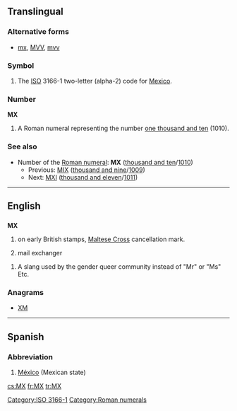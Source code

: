 ==Translingual==

===Alternative forms===
* [[mx]], [[MVV]], [[mvv]]

===Symbol===
{{head|mul|symbol}}
# The [[ISO]] 3166-1 two-letter (alpha-2) code for [[Mexico]].

===Number===
'''MX'''
# A Roman numeral representing the number [[one thousand and ten]] (1010).

===See also===
* Number of the [[Roman numeral]]: '''MX''' ([[thousand and ten]]/[[1010]])
** Previous: [[MIX]] ([[thousand and nine]]/[[1009]])
** Next: [[MXI]] ([[thousand and eleven]]/[[1011]])

[[Category:ISO 3166-1]]
[[Category:Roman numerals]]

----

==English==

==={{abbreviation}}===
'''MX'''

# {{philately}} on early British stamps, [[w:Maltese Cross#United Kingdom|Maltese Cross]] cancellation mark.
# {{Internet}} mail exchanger

# {{internet}} A slang used by the gender queer community instead of "Mr" or "Ms" Etc.

===Anagrams===
* [[XM#English|XM]]

----

==Spanish==

===Abbreviation===
{{head|es|abbreviation}}

# [[México]] (Mexican state)

[[cs:MX]]
[[fr:MX]]
[[tr:MX]]